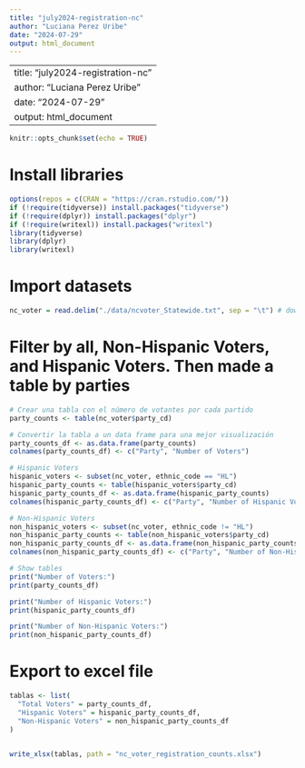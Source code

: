 ```yaml
---
title: "july2024-registration-nc"
author: "Luciana Perez Uribe"
date: "2024-07-29"
output: html_document
---
```


---
title: "july2024-registration-nc"
author: "Luciana Perez Uribe"
date: "2024-07-29"
output: html_document
---

```r
knitr::opts_chunk$set(echo = TRUE)
```


# Install libraries
```r
options(repos = c(CRAN = "https://cran.rstudio.com/"))
if (!require(tidyverse)) install.packages("tidyverse")
if (!require(dplyr)) install.packages("dplyr")
if (!require(writexl)) install.packages("writexl")
library(tidyverse)
library(dplyr)
library(writexl)

```

# Import datasets
```r
nc_voter = read.delim("./data/ncvoter_Statewide.txt", sep = "\t") # downloaded July 29, 2024 https://www.ncsbe.gov/results-data/voter-registration-data
```

# Filter by all, Non-Hispanic Voters, and Hispanic Voters. Then made a table by parties
```r
# Crear una tabla con el número de votantes por cada partido
party_counts <- table(nc_voter$party_cd)

# Convertir la tabla a un data frame para una mejor visualización
party_counts_df <- as.data.frame(party_counts)
colnames(party_counts_df) <- c("Party", "Number of Voters")

# Hispanic Voters
hispanic_voters <- subset(nc_voter, ethnic_code == "HL")
hispanic_party_counts <- table(hispanic_voters$party_cd)
hispanic_party_counts_df <- as.data.frame(hispanic_party_counts)
colnames(hispanic_party_counts_df) <- c("Party", "Number of Hispanic Voters")

# Non-Hispanic Voters
non_hispanic_voters <- subset(nc_voter, ethnic_code != "HL")
non_hispanic_party_counts <- table(non_hispanic_voters$party_cd)
non_hispanic_party_counts_df <- as.data.frame(non_hispanic_party_counts)
colnames(non_hispanic_party_counts_df) <- c("Party", "Number of Non-Hispanic Voters")

# Show tables
print("Number of Voters:")
print(party_counts_df)

print("Number of Hispanic Voters:")
print(hispanic_party_counts_df)

print("Number of Non-Hispanic Voters:")
print(non_hispanic_party_counts_df)
```

# Export to excel file
```r
tablas <- list(
  "Total Voters" = party_counts_df,
  "Hispanic Voters" = hispanic_party_counts_df,
  "Non-Hispanic Voters" = non_hispanic_party_counts_df
)


write_xlsx(tablas, path = "nc_voter_registration_counts.xlsx")
```

